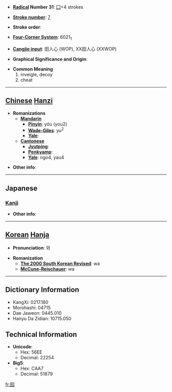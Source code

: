 * '''[[Wiktionary:Chinese radical index| Radical]] Number 31''': [[Wiktionary:Chinese radical index 囗|囗]]+4 strokes

* '''[[Wiktionary:Chinese total strokes index|Stroke number]]''': [[Wiktionary:Chinese total strokes index 7|7]]

* '''Stroke order''': 

* '''[[Wiktionary:Chinese four corner index|Four-Corner System]]''': 6021<sub>1</sub>

* '''[[Wiktionary:Chinese Cangjie index|Cangjie input]]''': 田人心 (WOP), XX田人心 (XXWOP)

* '''Graphical Significance and Origin''': 

* '''Common Meaning'''
*#inveigle, decoy
*# cheat


----

== [[Chinese]] [[Hanzi]] ==

* '''Romanizations'''
** '''[[Mandarin]]'''
*** '''[[Pinyin]]''': yóu (you2)
*** '''[[Wade-Giles]]''': yu<sup>2</sup>
*** '''[[Yale]]''': 
** '''[[Cantonese]]'''
*** '''[[Jyutping]]''':
*** '''[[Penkyamp]]''': 
*** '''[[Yale]]''': ngo4, yau4

* '''Other info''': 

----

==Japanese==
===[[Kanji]]===
{{kanji|on readings=[[か]] (ka), [[ゆう]] (yū)
|kun readings=[[おとり]] (otori)
}}

* '''Other info''':  

----

== [[Korean]] [[Hanja]] ==

* '''Pronunciation''': 와

* '''Romanization'''
** '''[[The 2000 South Korean Revised Romanization|The 2000 South Korean Revised]]''': wa
** '''[[McCune-Reischauer]]''': wa

----

== Dictionary Information ==

* KangXi: 0217.180
* Morohashi: 04715
* Dae Jaweon: 0445.010
* Hanyu Da Zidian: 10715.050

== Technical Information ==

* '''Unicode''':
** Hex: 56EE
** Decimal: 22254
* '''Big5''':
** Hex: CAA7
** Decimal: 51879

[[fr:囮]]